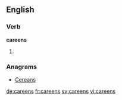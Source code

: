 ==English==

===Verb===
'''careens'''

# {{third-person singular of|careen}}

===Anagrams===
* [[Cereans#English|Cereans]]

[[de:careens]]
[[fr:careens]]
[[sv:careens]]
[[vi:careens]]